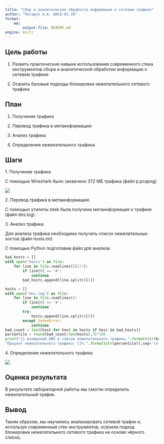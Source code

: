 ---
title: "Сбор и аналитическая обработка информации о сетевом трафике"
author: "Поташук А.А. БИСО-01-20"
format: 
    md:
        output-file: README.md
engine: knitr
---

## Цель работы

1.  Развить практические навыки использования современного стека инструментов сбора и аналитической обработки информации о сетевом трафике

2.  Освоить базовые подходы блокировки нежелательного сетевого трафика

## План

1.  Получение трафика

2.  Перевод трафика в метаинформацию

3.  Анализ трафика

4.  Определение нежелательного трафика

## Шаги

1\. Получение трафика

С помощью Wireshark было захвачено 372 МБ трафика (файл p.pcapng).

![](./p.jpg)

2\. Перевод трафика в метаинформацию

С помощью утилиты zeek была получена метаинформация о трафике (файл dns.log).

3\. Анализ трафика

Для анализа трафика необходимо получить список нежелательных хостов (файл hosts.txt)

С помощью Python подготовим файл для анализа:

``` python
bad_hosts = []
with open('hosts') as file:
    for line in file.readlines()[27:]:
        if line[0] == '#':
            continue
        bad_hosts.append(line.split()[1])

hosts = []
with open('dns.log') as file:
    for line in file.readlines():
        if line[0] == '#':
            continue
        try:
            hosts.append(line.split()[9])
        except IndexError:
            continue
bad_count = len([host for host in hosts if host in bad_hosts])
percentile = round(bad_count/len(hosts),3)*100
print("{} вхождений DNS в список нежелательного трафика.".format(str(bad_count)),
"Процент нежелательного трафика: {}%.".format(str(percentile)),sep='\n')
```

4\. Определение нежелательного трафика

![](./python.jpg)

## Оценка результата

В результате лабораторной работы мы смогли определить нежелательный трафик.

## Вывод

Таким образом, мы научились анализировать сетевой трафик и, используя современный стек инструментов, освоили подход блокировки нежелательного сетевого трафика на основе чёрного списка.
